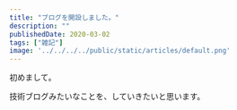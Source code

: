 ---
title: "ブログを開設しました。"
description: ""
publishedDate: 2020-03-02
tags: ["雑記"]
image: '../../../../public/static/articles/default.png'
---

初めまして。

技術ブログみたいなことを、していきたいと思います。
